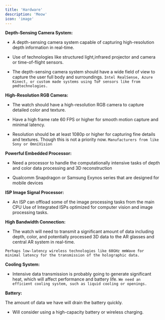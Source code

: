```yaml
---
title: 'Hardware'
description: 'Meow'
icon: 'image'
---
```

**Depth-Sensing Camera System:**

- A depth-sensing camera system capable of capturing high-resolution depth information in real-time.

- Use of technologies like structured light,infrared projector and camera or time-of-flight sensors.

- The depth-sensing camera system should have a wide field of view to capture the user full body and surroundings.
`Intel RealSense, Azure Kinect, or custom made systems using ToF sensors like from pmdtechnologies.`

**High-Resolution RGB Camera:**

- The watch should have a high-resolution RGB camera to capture detailed color and texture.

- Have a high frame rate 60 FPS or higher for smooth motion capture and minimal latency.

- Resolution should be at least 1080p or higher for capturing fine details and textures. Though this is not a priority now.
`Manufacturers from like Sony or OmniVision`

**Powerful Embedded Processor:**

- Need a processor to handle the computationally intensive tasks of depth and color data processing and 3D reconstruction

- Qualcomm Snapdragon or Samsung Exynos series that are designed for mobile devices

**ISP Image Signal Processor:**

- An ISP can offload some of the image processing tasks from the main CPU
Use of Integrated ISPs optimized for computer vision and image processing tasks.

**High Bandwidth Connection:**

- The watch will need to transmit a significant amount of data including depth, color, and potentially processed 3D data to the AR glasses and central AR system in real-time.


`Perhaps low-latency wireless technologies like 60GHz mmWave for minimal latency for the transmission of the holographic data.`

**Cooling System:**

- Intensive data transmission is probably going to generate significant heat, which will affect performance and battery life.
`We need an efficient cooling system, such as liquid cooling or openings.`

**Battery:**

The amount of data we have will drain the battery quickly.

- Will consider using a high-capacity battery or wireless charging.



